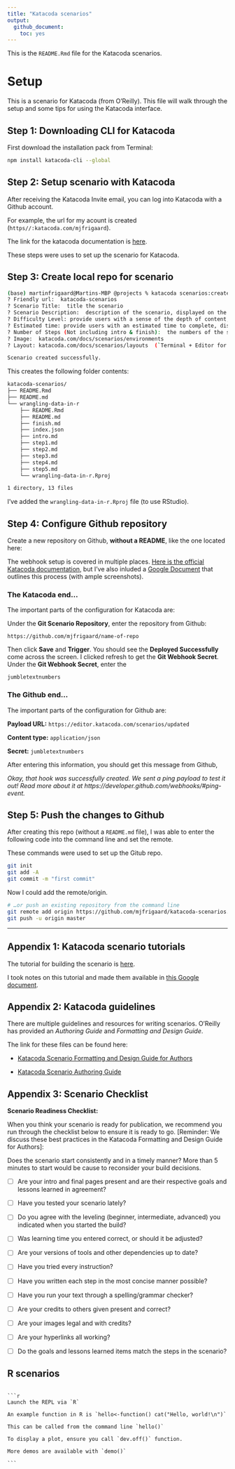 ```yaml
---
title: "Katacoda scenarios"
output: 
  github_document: 
    toc: yes
---
```


This is the `README.Rmd` file for the Katacoda scenarios.

# Setup

This is a scenario for Katacoda (from O'Reilly). This file will walk through the setup and some tips for using the Katacoda interface.

## Step 1: Downloading CLI for Katacoda

First download the installation pack from Terminal:

```bash
npm install katacoda-cli --global
```

## Step 2: Setup scenario with Katacoda

After receiving the Katacoda Invite email, you can log into Katacoda with a Github account.

For example, the url for my acount is created (`https//:katacoda.com/mjfrigaard`).

The link for the katacoda documentation is [here](https://www.katacoda.com/docs).

These steps were uses to set up the scenario for Katacoda.

## Step 3: Create local repo for scenario


```bash
(base) martinfrigaard@Martins-MBP @projects % katacoda scenarios:create
? Friendly url:  katacoda-scenarios
? Scenario Title:  title the scenario
? Scenario Description:  description of the scenario, displayed on the intro screen
? Difficulty Level: provide users with a sense of the depth of content, displayed on the intro screen
? Estimated time: provide users with an estimated time to complete, displayed on the intro screen
? Number of Steps (Not including intro & finish):  the numbers of the steps that the scenario will have. The CLI will create all the template files for all the steps that you specified
? Image:  katacoda.com/docs/scenarios/environments
? Layout: katacoda.com/docs/scenarios/layouts  (`Terminal + Editor for the embedded presentation`)

Scenario created successfully.
```

This creates the following folder contents:

```bash
katacoda-scenarios/
├── README.Rmd
├── README.md
└── wrangling-data-in-r
    ├── README.Rmd
    ├── README.md
    ├── finish.md
    ├── index.json
    ├── intro.md
    ├── step1.md
    ├── step2.md
    ├── step3.md
    ├── step4.md
    ├── step5.md
    └── wrangling-data-in-r.Rproj

1 directory, 13 files
```

I've added the `wrangling-data-in-r.Rproj` file (to use RStudio).

## Step 4: Configure Github repository

Create a new repository on Github, **without a README**, like the one located here:

The webhook setup is covered in multiple places. [Here is the official Katacoda documentation](https://katacoda.com/docs/configure-git), but I've also inluded a [Google Document](https://docs.google.com/document/d/e/2PACX-1vSf2w2onhH5t3IhuD4sYLoWqn46BLKMYFR7q3BHO8QTaRkVgXfhKvnl8T9uHrjmbVpTZVKCWrfxEl0R/pub) that outlines this process (with ample screenshots).

### The Katacoda end...

The important parts of the configuration for Katacoda are:

Under the **Git Scenario Repository**, enter the repository from Github:

`https://github.com/mjfrigaard/name-of-repo`

Then click **Save** and **Trigger**. You should see the **Deployed Successfully** come across the screen. I clicked refresh to get the **Git Webhook Secret**. Under the **Git Webhook Secret**, enter the

`jumbletextnumbers`

### The Github end...

The important parts of the configuration for Github are:

**Payload URL:** `https://editor.katacoda.com/scenarios/updated`

**Content type:** `application/json`

**Secret:** `jumbletextnumbers`

After entering this information, you should get this message from Github,

*Okay, that hook was successfully created. We sent a ping payload to test it out! Read more about it at https://developer.github.com/webhooks/#ping-event.*

## Step 5: Push the changes to Github

After creating this repo (without a `README.md` file), I was able to enter the following code into the command line and set the remote.

These commands were used to set up the Gitub repo.

```bash
git init
git add -A
git commit -m "first commit"
```

Now I could add the remote/origin.

```bash
# …or push an existing repository from the command line
git remote add origin https://github.com/mjfrigaard/katacoda-scenarios.git
git push -u origin master
```

***

## Appendix 1: Katacoda scenario tutorials

The tutorial for building the scenario is [here](https://katacoda.com/scenario-examples/scenarios/create-scenario-101).

I took notes on this tutorial and made them available in [this Google document](https://docs.google.com/document/d/e/2PACX-1vSf2w2onhH5t3IhuD4sYLoWqn46BLKMYFR7q3BHO8QTaRkVgXfhKvnl8T9uHrjmbVpTZVKCWrfxEl0R/pub).

## Appendix 2: Katacoda guidelines

There are multiple guidelines and resources for writing scenarios. O'Reilly has provided an *Authoring Guide* and *Formatting and Design Guide*.

The link for these files can be found here:

+ [Katacoda Scenario Formatting and Design Guide for Authors](https://docs.google.com/document/d/1l4lofG5kAu8JFzumZPCsJJE2muCYe6rHSHCQsMlijd8/edit)

+ [Katacoda Scenario Authoring Guide](https://docs.google.com/document/d/14rudtruZQhRxvD3zcR3g75j5nuOgKGz4CYk8hdhaV-w/edit)

## Appendix 3: Scenario Checklist

**Scenario Readiness Checklist:**

When you think your scenario is ready for publication, we recommend you run through the checklist below to ensure it is ready to go. [Reminder: We discuss these best practices in the Katacoda Formatting and Design Guide for Authors]:

Does the scenario start consistently and in a timely manner? More than 5 minutes to start would be cause to reconsider your build decisions.

- [ ] Are your intro and final pages present and are their respective goals and lessons learned in agreement?

- [ ] Have you tested your scenario lately?

- [ ] Do you agree with the leveling (beginner, intermediate, advanced) you indicated when you started the build?

- [ ] Was learning time you entered correct, or should it be adjusted?

- [ ] Are your versions of tools and other dependencies up to date?

- [ ] Have you tried every instruction?

- [ ] Have you written each step in the most concise manner possible?

- [ ] Have you run your text through a spelling/grammar checker?

- [ ] Are your credits to others given present and correct?

- [ ] Are your images legal and with credits?

- [ ] Are your hyperlinks all working?

- [ ] Do the goals and lessons learned items match the steps in the scenario?


## R scenarios


~~~

```r
Launch the REPL via `R`

An example function in R is `hello<-function() cat("Hello, world!\n")`

This can be called from the command line `hello()`

To display a plot, ensure you call `dev.off()` function.

More demos are available with `demo()`

```

~~~





